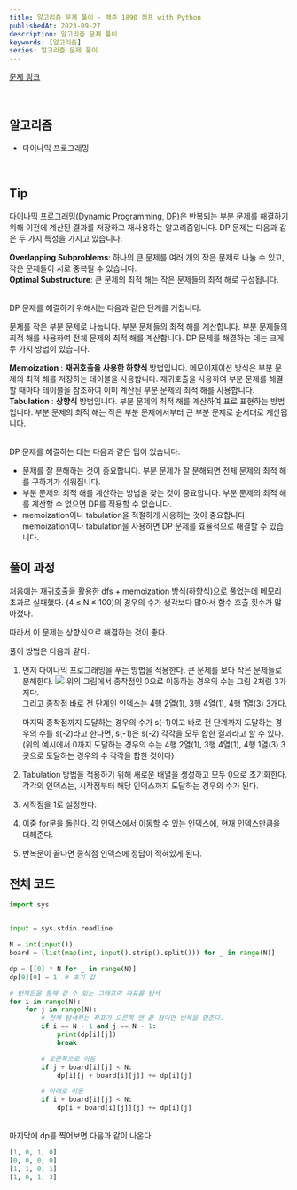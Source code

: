 ```yaml
---
title: 알고리즘 문제 풀이 - 백준 1890 점프 with Python
publishedAt: 2023-09-27
description: 알고리즘 문제 풀이
keywords: [알고리즘]
series: 알고리즘 문제 풀이
---
```


[문제 링크](https://www.acmicpc.net/problem/1890)

<br />

## 알고리즘

>

- 다이나믹 프로그래밍

<br />

## Tip

다이나믹 프로그래밍(Dynamic Programming, DP)은 반복되는 부분 문제를 해결하기 위해 이전에 계산된 결과를 저장하고 재사용하는 알고리즘입니다. DP 문제는 다음과 같은 두 가지 특성을 가지고 있습니다.

**Overlapping Subproblems**: 하나의 큰 문제를 여러 개의 작은 문제로 나눌 수 있고, 작은 문제들이 서로 중복될 수 있습니다. <br/>
**Optimal Substructure**: 큰 문제의 최적 해는 작은 문제들의 최적 해로 구성됩니다.

<br />
DP 문제를 해결하기 위해서는 다음과 같은 단계를 거칩니다.

문제를 작은 부분 문제로 나눕니다.
부분 문제들의 최적 해를 계산합니다.
부분 문제들의 최적 해를 사용하여 전체 문제의 최적 해를 계산합니다.
DP 문제를 해결하는 데는 크게 두 가지 방법이 있습니다.

**Memoization** : **재귀호출을 사용한 하향식** 방법입니다. 메모이제이션 방식은 부분 문제의 최적 해를 저장하는 테이블을 사용합니다. 재귀호출을 사용하여 부분 문제를 해결할 때마다 테이블을 참조하여 이미 계산된 부분 문제의 최적 해를 사용합니다. <br/>
**Tabulation** : **상향식** 방법입니다. 부분 문제의 최적 해를 계산하여 표로 표현하는 방법입니다. 부분 문제의 최적 해는 작은 부분 문제에서부터 큰 부분 문제로 순서대로 계산됩니다.

<br />
DP 문제를 해결하는 데는 다음과 같은 팁이 있습니다.

- 문제를 잘 분해하는 것이 중요합니다. 부분 문제가 잘 분해되면 전체 문제의 최적 해를 구하기가 쉬워집니다.
- 부분 문제의 최적 해를 계산하는 방법을 찾는 것이 중요합니다. 부분 문제의 최적 해를 계산할 수 없으면 DP를 적용할 수 없습니다.
- memoization이나 tabulation을 적절하게 사용하는 것이 중요합니다. memoization이나 tabulation을 사용하면 DP 문제를 효율적으로 해결할 수 있습니다.

## 풀이 과정

처음에는 재귀호출을 활용한 dfs + memoization 방식(하향식)으로 풀었는데 메모리 초과로 실패했다.
(4 ≤ N ≤ 100)의 경우의 수가 생각보다 많아서 함수 호출 횟수가 많아졌다.

따라서 이 문제는 상향식으로 해결하는 것이 좋다.

풀이 방법은 다음과 같다.

1. 먼저 다이나믹 프로그래밍을 푸는 방법을 적용한다. 큰 문제를 보다 작은 문제들로 분해한다.
   ![](https://velog.velcdn.com/images/ice-prince/post/2e08bea3-abcf-446a-b367-1772f9ac6121/image.png)
   위의 그림에서 종착점인 0으로 이동하는 경우의 수는 그림 2처럼 3가지다.<br/>
   그리고 종착점 바로 전 단계인 인덱스는 4행 2열(1), 3행 4열(1), 4행 1열(3) 3개다.

   마지막 종착점까지 도달하는 경우의 수가 s(-1)이고 바로 전 단계까지 도달하는 경우의 수를 s(-2)라고 한다면, s(-1)은 s(-2) 각각을 모두 합한 결과라고 할 수 있다.
   (위의 예시에서 0까지 도달하는 경우의 수는 4행 2열(1), 3행 4열(1), 4행 1열(3) 3곳으로 도달하는 경우의 수 각각을 합한 것이다)

2. Tabulation 방법을 적용하기 위해 새로운 배열을 생성하고 모두 0으로 초기화한다. 각각의 인덱스는, 시작점부터 해당 인덱스까지 도달하는 경우의 수가 된다.
3. 시작점을 1로 설정한다.
4. 이중 for문을 돌린다. 각 인덱스에서 이동할 수 있는 인덱스에, 현재 인덱스만큼을 더해준다.
5. 반복문이 끝나면 종착점 인덱스에 정답이 적혀있게 된다.

## 전체 코드

```python
import sys


input = sys.stdin.readline

N = int(input())
board = [list(map(int, input().strip().split())) for _ in range(N)]

dp = [[0] * N for _ in range(N)]
dp[0][0] = 1  # 초기 값

# 반복문을 통해 갈 수 있는 그래프의 좌표를 탐색
for i in range(N):
    for j in range(N):
        # 현재 탐색하는 좌표가 오른쪽 맨 끝 점이면 반복을 멈춘다.
        if i == N - 1 and j == N - 1:
            print(dp[i][j])
            break

        # 오른쪽으로 이동
        if j + board[i][j] < N:
            dp[i][j + board[i][j]] += dp[i][j]

        # 아래로 이동
        if i + board[i][j] < N:
            dp[i + board[i][j]][j] += dp[i][j]
```

<br />
마지막에 dp를 찍어보면 다음과 같이 나온다.

```python
[1, 0, 1, 0]
[0, 0, 0, 0]
[1, 1, 0, 1]
[1, 0, 1, 3]
```
